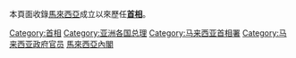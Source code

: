 本頁面收錄[[馬來西亞|馬來西亞]]成立以來歷任'''[[馬來西亞首相|首相]]'''。
{{馬來西亞首相}}
{{Commonscat|Prime ministers of Malaysia}}

[[Category:首相|Category:首相]]
[[Category:亚洲各国总理|Category:亚洲各国总理]]
[[Category:马来西亚首相署|Category:马来西亚首相署]]
[[Category:马来西亚政府官员|Category:马来西亚政府官员]]
[[Category:馬來西亞內閣|馬來西亞內閣]]